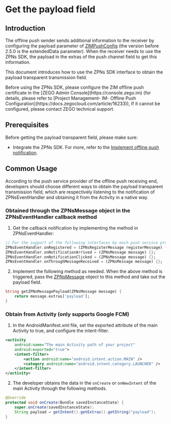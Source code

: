 # Get the payload field


<Content />

## Introduction

The offline push sender sends additional information to the receiver by configuring the payload parameter of [ZIMPushConfig](https://pub.dev/documentation/zego_zim/latest/zego_zim/ZIMPushConfig-class.html) (the version before 2.5.0 is the extendedData parameter). When the receiver needs to use the ZPNs SDK, the payload in the extras of the push channel field to get this information.

This document introduces how to use the ZPNs SDK interface to obtain the payload transparent transmission field.

<Warning title="Warning">
Before using the ZPNs SDK, please configure the ZIM offline push certificate in the [ZEGO Admin Console](https://console.zego.im) (for details, please refer to [Project Management- IM- Offline Push Configuration](https://docs.zegocloud.com/article/16233)), If it cannot be configured, please contact ZEGO technical support.
</Warning>

## Prerequisites
Before getting the payload transparent field, please make sure:

- Integrate the ZPNs SDK. For more, refer to the [Implement offline push notification](./Implement%20offline%20push%20notification.mdx).


## Common Usage

According to the push service provider of the offline push receiving end, developers should choose different ways to obtain the payload transparent transmission field, which are respectively listening to the notification of ZPNsEventHandler and obtaining it from the Activity in a native way.

### Obtained through the ZPNsMessage object in the ZPNsEventHandler callback method


1. Get the callback notification by implementing the method in ZPNsEventHandler:

```dart
// For the support of the following interfaces by each push service provider, refer to the offline push document.
ZPNsEventHandler.onRegistered = (ZPNsRegisterMessage registerMessage) {};
ZPNsEventHandler.onNotificationArrived = (ZPNsMessage message) {};
ZPNsEventHandler.onNotificationClicked = (ZPNsMessage message) {};
ZPNsEventHandler.onThroughMessageReceived = (ZPNsMessage message) {};
```

2. Implement the following method as needed. When the above method is triggered, pass the [ZPNsMessage](https://pub.dev/documentation/zego_zpns/latest/zego_zpns/ZPNsMessage-class.html) object to this method and take out the payload field.

```dart
String getZPNsMessagePayload(ZPNsMessage message) {
    return message.extras['payload'];
}
```

### Obtain from Activity (only supports Google FCM)

1. In the AndroidManifest.xml file, set the exported attribute of the main Activity to true, and configure the intent-filter.

```xml
<activity
    android:name="The main Activity path of your project"
    android:exported="true">
    <intent-filter>
        <action android:name="android.intent.action.MAIN" />
        <category android:name="android.intent.category.LAUNCHER" />
    </intent-filter>
</activity>
```

2. The developer obtains the data in the `onCreate` or `onNewIntent` of the main Activity through the following methods.

```JAVA
@Override
protected void onCreate(Bundle savedInstanceState) {
    super.onCreate(savedInstanceState);
    String payload = getIntent().getExtras().getString("payload");
}
```
